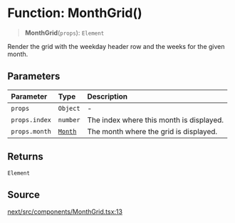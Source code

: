 # Function: MonthGrid()

> **MonthGrid**(`props`): `Element`

Render the grid with the weekday header row and the weeks for the given
month.

## Parameters

| Parameter | Type | Description |
| :------ | :------ | :------ |
| `props` | `Object` | - |
| `props.index` | `number` | The index where this month is displayed. |
| `props.month` | [`Month`](/api/next/classes/Month.mdx) | The month where the grid is displayed. |

## Returns

`Element`

## Source

[next/src/components/MonthGrid.tsx:13](https://github.com/gpbl/react-day-picker/blob/56bfb649e/next/src/components/MonthGrid.tsx#L13)
